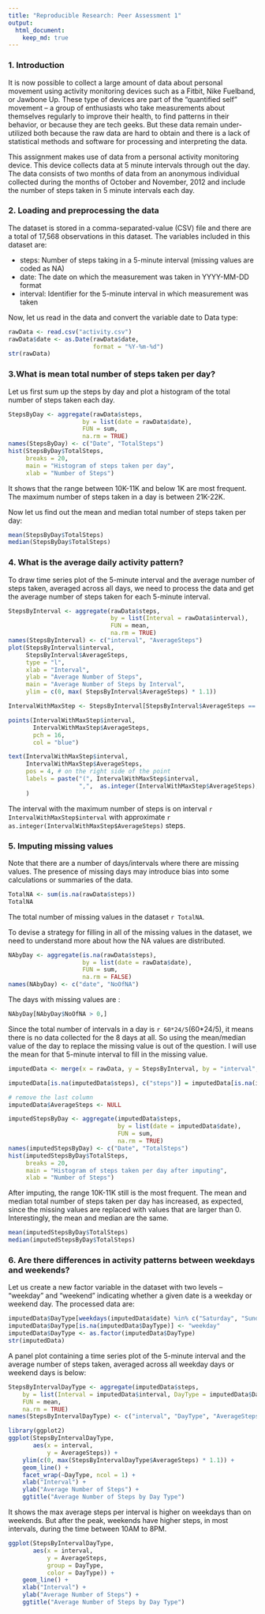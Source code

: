 ```yaml
---
title: "Reproducible Research: Peer Assessment 1"
output: 
  html_document:
    keep_md: true
---
```

### 1. Introduction
It is now possible to collect a large amount of data about personal movement using activity monitoring devices such as a Fitbit, Nike Fuelband, or Jawbone Up. These type of devices are part of the "quantified self" movement -- a group of enthusiasts who take measurements about themselves regularly to improve their health, to find patterns in their behavior, or because they are tech geeks. But these data remain under-utilized both because the raw data are hard to obtain and there is a lack of statistical methods and software for processing and interpreting the data.

This assignment makes use of data from a personal activity monitoring device. This device collects data at 5 minute intervals through out the day. The data consists of two months of data from an anonymous individual collected during the months of October and November, 2012 and include the number of steps taken in 5 minute intervals each day.


### 2. Loading and preprocessing the data
The dataset is stored in a comma-separated-value (CSV) file and there are a total of 17,568 observations in this dataset. The variables included in this dataset are:

- steps: Number of steps taking in a 5-minute interval (missing values are coded as NA)
- date: The date on which the measurement was taken in YYYY-MM-DD format
- interval: Identifier for the 5-minute interval in which measurement was taken

Now, let us read in the data and convert the variable date to Data type:
```r
rawData <- read.csv("activity.csv")
rawData$date <- as.Date(rawData$date, 
                        format = "%Y-%m-%d")
str(rawData)
```

### 3.What is mean total number of steps taken per day?
Let us first sum up the steps by day and plot a histogram of the total number of steps taken each day. 
```r
StepsByDay <- aggregate(rawData$steps, 
                     by = list(date = rawData$date), 
                     FUN = sum, 
                     na.rm = TRUE)
names(StepsByDay) <- c("Date", "TotalSteps")
hist(StepsByDay$TotalSteps,
     breaks = 20,
     main = "Histogram of steps taken per day",
     xlab = "Number of Steps")
```

It shows that the range between 10K-11K and below 1K are most frequent. The maximum number of steps taken in a day is between 21K-22K. 

Now let us find out the mean and median total number of steps taken per day:

```r
mean(StepsByDay$TotalSteps)
median(StepsByDay$TotalSteps)
```


### 4. What is the average daily activity pattern?
To draw time series plot of the 5-minute interval and the average number of steps taken, averaged across all days, we need to process the data and get the average number of steps taken for each 5-minute interval.

```r
StepsByInterval <- aggregate(rawData$steps, 
                             by = list(Interval = rawData$interval), 
                             FUN = mean, 
                             na.rm = TRUE)
names(StepsByInterval) <- c("interval", "AverageSteps")
plot(StepsByInterval$interval, 
     StepsByInterval$AverageSteps, 
     type = "l",
     xlab = "Interval",
     ylab = "Average Number of Steps",
     main = "Average Number of Steps by Interval",
     ylim = c(0, max( StepsByInterval$AverageSteps) * 1.1))

IntervalWithMaxStep <- StepsByInterval[StepsByInterval$AverageSteps == max( StepsByInterval$AverageSteps), ]

points(IntervalWithMaxStep$interval, 
       IntervalWithMaxStep$AverageSteps, 
       pch = 16,
       col = "blue")

text(IntervalWithMaxStep$interval, 
     IntervalWithMaxStep$AverageSteps, 
     pos = 4, # on the right side of the point
     labels = paste("(", IntervalWithMaxStep$interval, 
                    ",",  as.integer(IntervalWithMaxStep$AverageSteps), ")")
     )
```

The interval with the maximum number of steps is on interval `r IntervalWithMaxStep$interval` with approximate `r as.integer(IntervalWithMaxStep$AverageSteps)` steps.

### 5. Imputing missing values
Note that there are a number of days/intervals where there are missing values. The presence of missing days may introduce bias into some
calculations or summaries of the data. 

```r
TotalNA <- sum(is.na(rawData$steps))
TotalNA
```

The total number of missing values in the dataset `r TotalNA`.

To devise a strategy for filling in all of the missing values in the dataset, we need to understand more about how the NA values are distributed.

```r
NAbyDay <- aggregate(is.na(rawData$steps), 
                     by = list(date = rawData$date), 
                     FUN = sum, 
                     na.rm = FALSE)
names(NAbyDay) <- c("date", "NoOfNA")
```

The days with missing values are :

```r
NAbyDay[NAbyDay$NoOfNA > 0,]
```

Since the total number of intervals in a day is `r 60*24/5`(60*24/5), it means there is no data collected for the 8 days at all. So using the mean/median value of the day to replace the missing value is out of the question. I will use the mean for that 5-minute interval to fill in the missing value. 

```r
imputedData <- merge(x = rawData, y = StepsByInterval, by = "interval", all.x=TRUE)

imputedData[is.na(imputedData$steps), c("steps")] = imputedData[is.na(imputedData$steps), c("AverageSteps")]

# remove the last column
imputedData$AverageSteps <- NULL

imputedStepsByDay <- aggregate(imputedData$steps, 
                               by = list(date = imputedData$date), 
                               FUN = sum, 
                               na.rm = TRUE)
names(imputedStepsByDay) <- c("Date", "TotalSteps")
hist(imputedStepsByDay$TotalSteps,
     breaks = 20,
     main = "Histogram of steps taken per day after imputing",
     xlab = "Number of Steps")
```

After imputing, the range 10K-11K still is the most frequent. The mean and median total number of steps taken per day has increased, as expected, since the missing values are replaced with values that are larger than 0. Interestingly, the mean and median are the same.

```r
mean(imputedStepsByDay$TotalSteps)
median(imputedStepsByDay$TotalSteps)
```

### 6. Are there differences in activity patterns between weekdays and weekends?
Let us create a new factor variable in the dataset with two levels – “weekday”
and “weekend” indicating whether a given date is a weekday or weekend
day. The processed data are: 

```r
imputedData$DayType[weekdays(imputedData$date) %in% c("Saturday", "Sunday")] <- "weekend"
imputedData$DayType[is.na(imputedData$DayType)] <- "weekday"
imputedData$DayType <- as.factor(imputedData$DayType)
str(imputedData)
```

A panel plot containing a time series plot of the 5-minute interval and the average number of steps taken, averaged across all weekday days or weekend days is below:

```r

StepsByIntervalDayType <- aggregate(imputedData$steps, 
    by = list(Interval = imputedData$interval, DayType = imputedData$DayType), 
    FUN = mean, 
    na.rm = TRUE)
names(StepsByIntervalDayType) <- c("interval", "DayType", "AverageSteps")

library(ggplot2)
ggplot(StepsByIntervalDayType, 
       aes(x = interval, 
           y = AverageSteps)) +
    ylim(c(0, max(StepsByIntervalDayType$AverageSteps) * 1.1)) +
    geom_line() +
    facet_wrap(~DayType, ncol = 1) +
    xlab("Interval") +
    ylab("Average Number of Steps") +
    ggtitle("Average Number of Steps by Day Type") 
```

It shows the max average steps per interval is higher on weekdays than on weekends. But after the peak, weekends have higher steps, in most intervals, during the time between 10AM to 8PM.

```r
ggplot(StepsByIntervalDayType, 
       aes(x = interval, 
           y = AverageSteps,
           group = DayType,
           color = DayType)) +
    geom_line() +
    xlab("Interval") +
    ylab("Average Number of Steps") +
    ggtitle("Average Number of Steps by Day Type") 
```



